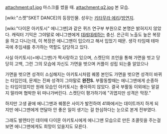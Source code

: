 attachment:q1.jpg
마스크를 썼을 때.
attachment:q2.jpg
본 모습.

[wiki:"스켓"SKET DANCE]의 등장인물. 성우는 [[키타무라 에리]]/[[방연지]].

[wiki:"다이몬 아키토시" 에니그맨]과 같은 퀴즈 연구부 부원으로 본명은 밝혀지지 않았다. 캐릭터 기믹은 그야말로 에니그맨에게 [[데레데레]]하는 충신. 은근히 노출도 높은 복장을 하고 다니는데, 이 복장은 에니그맨이 입으라고 해서 입었기 때문. 생각 타임때 테마곡에 추임새를 추가하는 역할도 담당하고 있다.

사실 아키토시(=에니그맨)가 짝사랑하고 있으며, 스켓단의 조언을 통해 가면을 벗고 당당히 고백, 그런 그의 모습에 자신도 가면을 벗으며 커플이 성립 되는줄 알았으나

가면을 벗으면 성격이 소심해지는 아키토시처럼 퀘쫑 본인도 가면을 벗으면 성격이 바뀌는 타입인데, 문제는 진짜 성격이 그야말로 '''완전S.''' 부활동할때는 에니그맨에게 순종하는 타입이었지만 원래 모습인 아키토시는 좋아하지 않았다. 결국 부활동 이외에는 말걸지 말라며 협박한 뒤 떠나가버린다. 스켓단이 평가하기에 "귀엽지만 성격은 막장."

하지만 고생 끝에 에니그맨과 퀘쫑은 사이가 발전하여 41화에서는 데이트까지 하게 되지만 에니그맨에게 연달아 안 좋은 일이 생기는 걸 한심하다는 눈으로 본게 전부였다.

그래도 발렌타인 데이때 다이몬 아키토시에게 에니그맨 모습으로 만든 초콜릿을 주는걸 보면 에니그맨에게도 희망이 있을지도 모른다.
